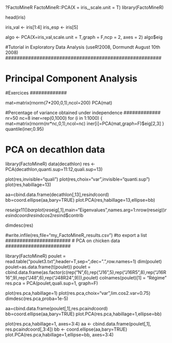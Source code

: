 ?FactoMineR
FactoMineR::PCA(X = iris_,scale.unit = T)
library(FactoMineR)

head(iris)

iris_val <- iris[1:4]
iris_esp <- iris[5]

algo <- PCA(X=iris_val,scale.unit = T,graph = F,ncp = 2, axes = 2)
algo$eig


#######################################################
#Tutorial in Exploratory Data Analysis (useR!2008, Dormundt August 10th 2008)
#######################################################

###############################
# Principal Component Analysis
###############################

#############
#Exercices
#############

mat=matrix(rnorm(7*200,0,1),ncol=200)
PCA(mat)

#############
#Percentage of variance obtained under independence
#############
nr=50
nc=8
iner=rep(0,1000)
for (i in 1:1000)
{
  mat=matrix(rnorm(nr*nc,0,1),ncol=nc)
  iner[i]=PCA(mat,graph=F)$eig[2,3]
}
quantile(iner,0.95)

########################
# PCA on decathlon data
########################
library(FactoMineR)
data(decathlon)
res <- PCA(decathlon,quanti.sup=11:12,quali.sup=13)

plot(res,invisible="quali")
plot(res,choix="var",invisible="quanti.sup")
plot(res,habillage=13)

aa=cbind.data.frame(decathlon[,13],res$ind$coord)
bb=coord.ellipse(aa,bary=TRUE)
plot.PCA(res,habillage=13,ellipse=bb)

res$eig
x11()
barplot(res$eig[,1],main="Eigenvalues",names.arg=1:nrow(res$eig))
res$ind$coord
res$ind$cos2
res$ind$contrib

dimdesc(res)

#write.infile(res,file="my_FactoMineR_results.csv") #to export a list
#######################
# PCA on chicken data
#######################

library(FactoMineR)
poulet = read.table("poulet3.txt",header=T,sep="\t",dec=".",row.names=1)
dim(poulet)
poulet=as.data.frame(t(poulet))
poulet = cbind.data.frame(as.factor(c(rep("N",6),rep("J16",5),rep("J16R5",8),rep("J16R16",9),rep("J48",6),rep("J48R24",9))),poulet)
colnames(poulet)[1] = "Régime"
res.pca = PCA(poulet,quali.sup=1, graph=F)

plot(res.pca,habillage=1)
plot(res.pca,choix="var",lim.cos2.var=0.75)
dimdesc(res.pca,proba=1e-5)

aa=cbind.data.frame(poulet[,1],res.pca$ind$coord)
bb=coord.ellipse(aa,bary=TRUE)
plot.PCA(res.pca,habillage=1,ellipse=bb)

plot(res.pca,habillage=1, axes=3:4)
aa <- cbind.data.frame(poulet[,1], res.pca$ind$coord[,3:4])
bb <- coord.ellipse(aa,bary=TRUE)
plot.PCA(res.pca,habillage=1,ellipse=bb, axes=3:4)






